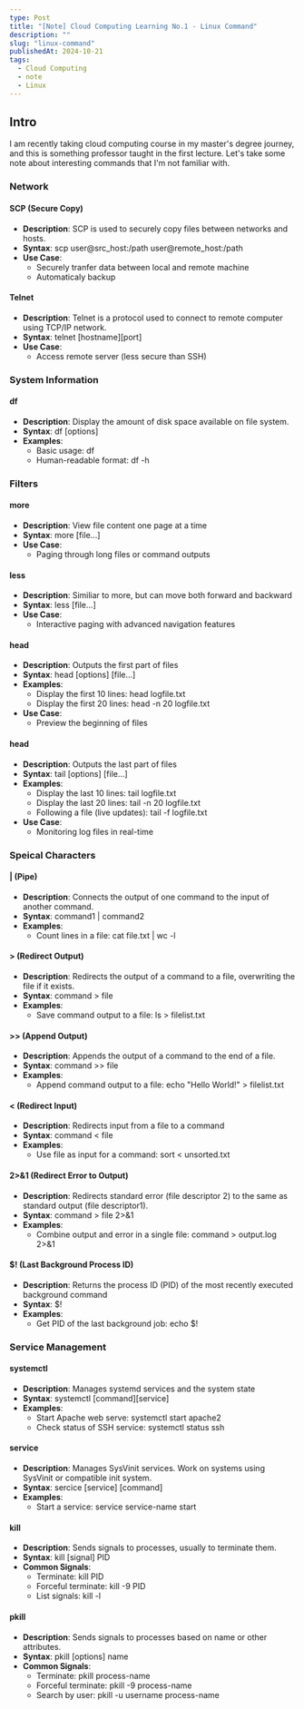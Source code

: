 ```yaml
---
type: Post
title: "[Note] Cloud Computing Learning No.1 - Linux Command"
description: ""
slug: "linux-command"
publishedAt: 2024-10-21
tags:
  - Cloud Computing
  - note
  - Linux
---
```

## Intro
I am recently taking cloud computing course in my master's degree journey, and this is something professor taught in the first lecture. Let's take some note about interesting commands that I'm not familiar with.

### Network
#### SCP (Secure Copy)
- **Description**: SCP is used to securely copy files between networks and hosts.
- **Syntax**: scp user@src_host:/path user@remote_host:/path
- **Use Case**:
    - Securely tranfer data between local and remote machine
    - Automaticaly backup

#### Telnet
- **Description**: Telnet is a protocol used to connect to remote computer using TCP/IP network.
- **Syntax**: telnet [hostname][port] 
- **Use Case**:
    - Access remote server (less secure than SSH)

### System Information
#### df
- **Description**: Display the amount of disk space available on file system.
- **Syntax**: df [options]
- **Examples**:
    - Basic usage: df
    - Human-readable format: df -h

### Filters
#### more
- **Description**: View file content one page at a time
- **Syntax**: more [file...]
- **Use Case**:
    - Paging through long files or command outputs

#### less
- **Description**: Similiar to more, but can move both forward and backward
- **Syntax**: less [file...]
- **Use Case**:
    - Interactive paging with advanced navigation features

#### head
- **Description**: Outputs the first part of files
- **Syntax**: head [options] [file...]
- **Examples**:
    - Display the first 10 lines: head logfile.txt
    - Display the first 20 lines: head -n 20 logfile.txt
- **Use Case**:
    - Preview the beginning of files

#### head
- **Description**: Outputs the last part of files
- **Syntax**: tail [options] [file...]
- **Examples**:
    - Display the last 10 lines: tail logfile.txt
    - Display the last 20 lines: tail -n 20 logfile.txt
    - Following a file (live updates): tail -f logfile.txt
- **Use Case**:
    - Monitoring log files in real-time

### Speical Characters
#### | (Pipe)
- **Description**: Connects the output of one command to the input of another command.
- **Syntax**: command1 | command2
- **Examples**:
    - Count lines in a file: cat file.txt | wc -l


#### > (Redirect Output)
- **Description**: Redirects the output of a command to a file, overwriting the file if it exists.
- **Syntax**: command > file 
- **Examples**:
    - Save command output to a file: ls > filelist.txt

#### >> (Append Output)
- **Description**: Appends the output of a command to the end of a file.
- **Syntax**: command >> file 
- **Examples**:
    - Append command output to a file: echo "Hello World!" > filelist.txt

#### < (Redirect Input)
- **Description**: Redirects input from a file to a command
- **Syntax**: command < file 
- **Examples**:
    - Use file as input for a command: sort < unsorted.txt

#### 2>&1 (Redirect Error to Output)
- **Description**: Redirects standard error (file descriptor 2) to the same as standard output (file descriptor1).
- **Syntax**: command > file 2>&1
- **Examples**:
    - Combine output and error in a single file: command > output.log 2>&1

#### $! (Last Background Process ID)
- **Description**: Returns the process ID (PID) of the most recently executed background command
- **Syntax**: $!
- **Examples**:
    - Get PID of the last background job: echo $!

### Service Management
#### systemctl
- **Description**: Manages systemd services and the system state
- **Syntax**: systemctl [command][service]
- **Examples**:
    - Start Apache web serve: systemctl start apache2
    - Check status of SSH service: systemctl status ssh


#### service
- **Description**: Manages SysVinit services. Work on systems using SysVinit or compatible init system.
- **Syntax**: sercice [service] [command]
- **Examples**:
    - Start a service: service service-name start

#### kill
- **Description**: Sends signals to processes, usually to terminate them.
- **Syntax**: kill [signal] PID
- **Common Signals**:
    - Terminate: kill PID
    - Forceful terminate: kill -9 PID
    - List signals: kill -l


#### pkill
- **Description**: Sends signals to processes based on name or other attributes.
- **Syntax**: pkill [options] name
- **Common Signals**:
    - Terminate: pkill process-name
    - Forceful terminate: pkill -9 process-name
    - Search by user: pkill -u username process-name
